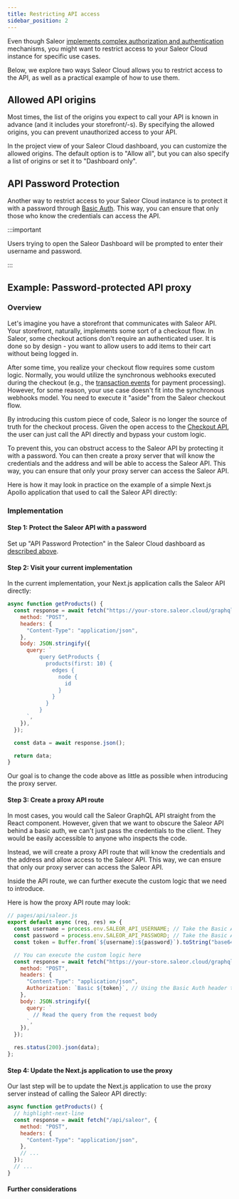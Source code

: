```yaml
---
title: Restricting API access
sidebar_position: 2
---
```


Even though Saleor [implements complex authorization and authentication](/api-usage/authentication.mdx) mechanisms, you might want to restrict access to your Saleor Cloud instance for specific use cases.

Below, we explore two ways Saleor Cloud allows you to restrict access to the API, as well as a practical example of how to use them.

## Allowed API origins

Most times, the list of the origins you expect to call your API is known in advance (and it includes your storefront/-s). By specifying the allowed origins, you can prevent unauthorized access to your API.

In the project view of your Saleor Cloud dashboard, you can customize the allowed origins. The default option is to "Allow all", but you can also specify a list of origins or set it to "Dashboard only".

## API Password Protection

Another way to restrict access to your Saleor Cloud instance is to protect it with a password through [Basic Auth](https://developer.mozilla.org/en-US/docs/Web/HTTP/Authentication#basic_authentication_scheme). This way, you can ensure that only those who know the credentials can access the API.

:::important

Users trying to open the Saleor Dashboard will be prompted to enter their username and password.

:::

## Example: Password-protected API proxy

### Overview

Let's imagine you have a storefront that communicates with Saleor API. Your storefront, naturally, implements some sort of a checkout flow. In Saleor, some checkout actions don't require an authenticated user. It is done so by design - you want to allow users to add items to their cart without being logged in.

After some time, you realize your checkout flow requires some custom logic. Normally, you would utilize the synchronous webhooks executed during the checkout (e.g., the [transaction events](/developer/extending/webhooks/synchronous-events/transaction.mdx) for payment processing). However, for some reason, your use case doesn't fit into the synchronous webhooks model. You need to execute it "aside" from the Saleor checkout flow.

By introducing this custom piece of code, Saleor is no longer the source of truth for the checkout process. Given the open access to the [Checkout API](developer/checkout/overview.mdx), the user can just call the API directly and bypass your custom logic.

To prevent this, you can obstruct access to the Saleor API by protecting it with a password. You can then create a proxy server that will know the credentials and the address and will be able to access the Saleor API. This way, you can ensure that only your proxy server can access the Saleor API.

Here is how it may look in practice on the example of a simple Next.js Apollo application that used to call the Saleor API directly:

### Implementation

#### Step 1: Protect the Saleor API with a password

Set up "API Password Protection" in the Saleor Cloud dashboard as [described above](#api-password-protection).

#### Step 2: Visit your current implementation

In the current implementation, your Next.js application calls the Saleor API directly:

```jsx
async function getProducts() {
  const response = await fetch("https://your-store.saleor.cloud/graphql", {
    method: "POST",
    headers: {
      "Content-Type": "application/json",
    },
    body: JSON.stringify({
      query: `
          query GetProducts {
            products(first: 10) {
              edges {
                node {
                  id
                }
              }
            }
          }
      `,
    }),
  });

  const data = await response.json();

  return data;
}
```

Our goal is to change the code above as little as possible when introducing the proxy server.

#### Step 3: Create a proxy API route

In most cases, you would call the Saleor GraphQL API straight from the React component. However, given that we want to obscure the Saleor API behind a basic auth, we can't just pass the credentials to the client. They would be easily accessible to anyone who inspects the code.

Instead, we will create a proxy API route that will know the credentials and the address and allow access to the Saleor API. This way, we can ensure that only our proxy server can access the Saleor API.

Inside the API route, we can further execute the custom logic that we need to introduce.

Here is how the proxy API route may look:

```jsx
// pages/api/saleor.js
export default async (req, res) => {
  const username = process.env.SALEOR_API_USERNAME; // Take the Basic Auth username from an environment variable
  const password = process.env.SALEOR_API_PASSWORD; // Take the Basic Auth password from an environment variable
  const token = Buffer.from(`${username}:${password}`).toString("base64"); // Encode the credentials to Base64

  // You can execute the custom logic here
  const response = await fetch("https://your-store.saleor.cloud/graphql", {
    method: "POST",
    headers: {
      "Content-Type": "application/json",
      Authorization: `Basic ${token}`, // Using the Basic Auth header to authenticate the Saleor API
    },
    body: JSON.stringify({
      query: `
        // Read the query from the request body
      `,
    }),
  });

  res.status(200).json(data);
};
```

#### Step 4: Update the Next.js application to use the proxy

Our last step will be to update the Next.js application to use the proxy server instead of calling the Saleor API directly:

```jsx
async function getProducts() {
  // highlight-next-line
  const response = await fetch("/api/saleor", {
    method: "POST",
    headers: {
      "Content-Type": "application/json",
    },
    // ...
  });
  // ...
}
```

#### Further considerations
